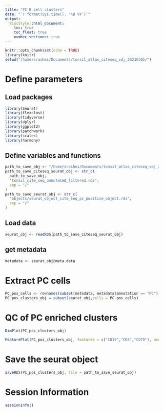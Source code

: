 ```yaml
---
title: "PC B cell clusters"
date: "`r format(Sys.time(), '%B %Y')`"
output:
  BiocStyle::html_document:
    toc: true
    toc_float: true
    number_sections: true
---
```


```r
knitr::opts_chunk$set(echo = TRUE)
library(knitr)
setwd("/home/srashmi/Documents/tonsil_atlas_citeseq_vdj_20210505/")
```

# Define parameters

## Load packages

```r
library(Seurat)
library(flexclust)
library(tidyverse)
library(dplyr)
library(ggplot2)
library(patchwork)
library(scales)
library(harmony)
```


## Define variables and functions

```r
path_to_save_obj <- "/home/srashmi/Documents/tonsil_atlas_citeseq_vdj_20210505/results"
path_to_save_citeseq_seurat_obj <- str_c(
  path_to_save_obj,
  "tonsil_cite_seq_annotated_filtered.rds",
  sep = "/"
)
path_to_save_seurat_obj <- str_c(
  "objects/seurat_object_cite_seq_pc_positive_object.rds",
  sep = "/"
)
```

## Load data

```r
seurat_obj <- readRDS(path_to_save_citeseq_seurat_obj)
```

## get metadata

```r
metadata <- seurat_obj@meta.data 
```

# Extract PC cells

```r
PC_pos_cells <- rownames(subset(metadata, metadata$annotation == "PC"))
PC_pos_clusters_obj = subset(seurat_obj,cells = PC_pos_cells)
```


# QC of PC enriched clusters

```r
DimPlot(PC_pos_clusters_obj)
```

```r
FeaturePlot(PC_pos_clusters_obj, features = c("CD19","CD3","CD79"), ncol = 2)
```


# Save the seurat object 

```r
saveRDS(PC_pos_clusters_obj, file = path_to_save_seurat_obj)
```

# Session Information

```r
sessionInfo()
```